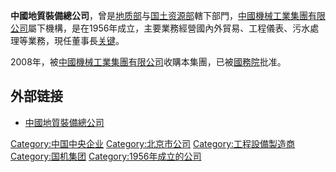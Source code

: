 {{多個問題|
{{Unreferenced|time=2017-08-22T15:34:06+00:00}}
{{Notability Unreferenced |time=2017-08-22T15:34:06+00:00}}
}}
'''中國地質裝備總公司'''，曾是[[地质部|地质部]]与[[国土资源部|国土资源部]]轄下部門，[[中國機械工業集團有限公司|中國機械工業集團有限公司]]屬下機構，是在1956年成立，主要業務經營國內外貿易、工程儀表、污水處理等業務，現任董事長[[关键|关键]]。

2008年，被[[中國機械工業集團有限公司|中國機械工業集團有限公司]]收購本集團，已被[[中华人民共和国国务院|國務院]]批准。

== 外部链接 ==
* [http://www.cgeg.com.cn/ 中國地質裝備總公司]{{Wayback|url=http://www.cgeg.com.cn/ |date=20110813221133 }}

[[Category:中国中央企业|Category:中国中央企业]]
[[Category:北京市公司|Category:北京市公司]]
[[Category:工程設備製造商|Category:工程設備製造商]]
[[Category:国机集团|Category:国机集团]]
[[Category:1956年成立的公司|Category:1956年成立的公司]]
{{china-company-stub}}